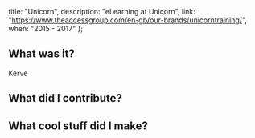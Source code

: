 
  title: "Unicorn",
  description: "eLearning at Unicorn",
  link: "https://www.theaccessgroup.com/en-gb/our-brands/unicorntraining/",
  when: "2015 - 2017"
};


## What was it?

Kerve

## What did I contribute?

## What cool stuff did I make?
